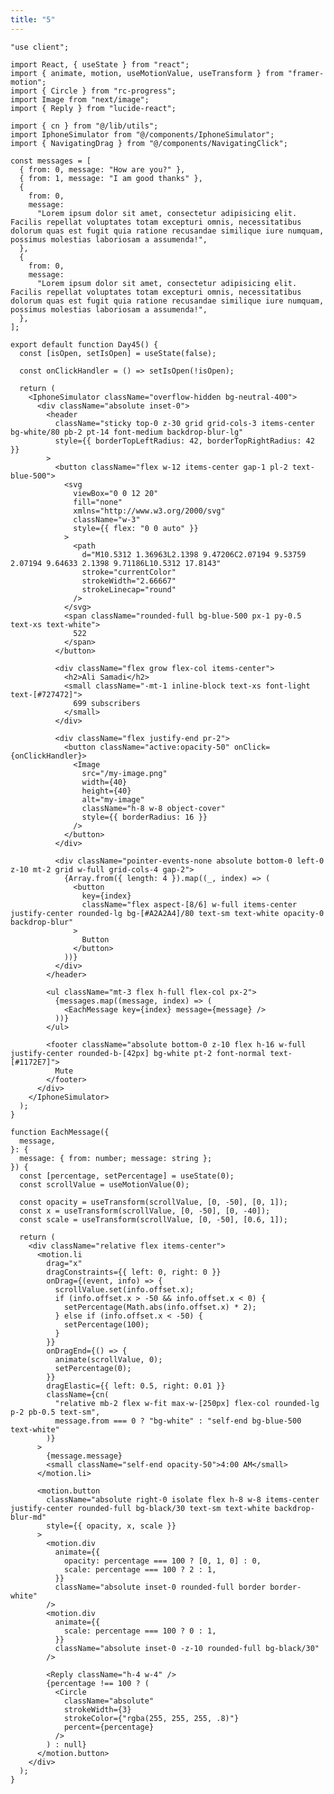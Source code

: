 ```yaml
---
title: "5"
---
```


<ComponentPreview name="5"/>

<CodePreview>

```tsx showLineNumbers
"use client";

import React, { useState } from "react";
import { animate, motion, useMotionValue, useTransform } from "framer-motion";
import { Circle } from "rc-progress";
import Image from "next/image";
import { Reply } from "lucide-react";

import { cn } from "@/lib/utils";
import IphoneSimulator from "@/components/IphoneSimulator";
import { NavigatingDrag } from "@/components/NavigatingClick";

const messages = [
  { from: 0, message: "How are you?" },
  { from: 1, message: "I am good thanks" },
  {
    from: 0,
    message:
      "Lorem ipsum dolor sit amet, consectetur adipisicing elit. Facilis repellat voluptates totam excepturi omnis, necessitatibus dolorum quas est fugit quia ratione recusandae similique iure numquam, possimus molestias laboriosam a assumenda!",
  },
  {
    from: 0,
    message:
      "Lorem ipsum dolor sit amet, consectetur adipisicing elit. Facilis repellat voluptates totam excepturi omnis, necessitatibus dolorum quas est fugit quia ratione recusandae similique iure numquam, possimus molestias laboriosam a assumenda!",
  },
];

export default function Day45() {
  const [isOpen, setIsOpen] = useState(false);

  const onClickHandler = () => setIsOpen(!isOpen);

  return (
    <IphoneSimulator className="overflow-hidden bg-neutral-400">
      <div className="absolute inset-0">
        <header
          className="sticky top-0 z-30 grid grid-cols-3 items-center bg-white/80 pb-2 pt-14 font-medium backdrop-blur-lg"
          style={{ borderTopLeftRadius: 42, borderTopRightRadius: 42 }}
        >
          <button className="flex w-12 items-center gap-1 pl-2 text-blue-500">
            <svg
              viewBox="0 0 12 20"
              fill="none"
              xmlns="http://www.w3.org/2000/svg"
              className="w-3"
              style={{ flex: "0 0 auto" }}
            >
              <path
                d="M10.5312 1.36963L2.1398 9.47206C2.07194 9.53759 2.07194 9.64633 2.1398 9.71186L10.5312 17.8143"
                stroke="currentColor"
                strokeWidth="2.66667"
                strokeLinecap="round"
              />
            </svg>
            <span className="rounded-full bg-blue-500 px-1 py-0.5 text-xs text-white">
              522
            </span>
          </button>

          <div className="flex grow flex-col items-center">
            <h2>Ali Samadi</h2>
            <small className="-mt-1 inline-block text-xs font-light text-[#727472]">
              699 subscribers
            </small>
          </div>

          <div className="flex justify-end pr-2">
            <button className="active:opacity-50" onClick={onClickHandler}>
              <Image
                src="/my-image.png"
                width={40}
                height={40}
                alt="my-image"
                className="h-8 w-8 object-cover"
                style={{ borderRadius: 16 }}
              />
            </button>
          </div>

          <div className="pointer-events-none absolute bottom-0 left-0 z-10 mt-2 grid w-full grid-cols-4 gap-2">
            {Array.from({ length: 4 }).map((_, index) => (
              <button
                key={index}
                className="flex aspect-[8/6] w-full items-center justify-center rounded-lg bg-[#A2A2A4]/80 text-sm text-white opacity-0 backdrop-blur"
              >
                Button
              </button>
            ))}
          </div>
        </header>

        <ul className="mt-3 flex h-full flex-col px-2">
          {messages.map((message, index) => (
            <EachMessage key={index} message={message} />
          ))}
        </ul>

        <footer className="absolute bottom-0 z-10 flex h-16 w-full justify-center rounded-b-[42px] bg-white pt-2 font-normal text-[#1172E7]">
          Mute
        </footer>
      </div>
    </IphoneSimulator>
  );
}

function EachMessage({
  message,
}: {
  message: { from: number; message: string };
}) {
  const [percentage, setPercentage] = useState(0);
  const scrollValue = useMotionValue(0);

  const opacity = useTransform(scrollValue, [0, -50], [0, 1]);
  const x = useTransform(scrollValue, [0, -50], [0, -40]);
  const scale = useTransform(scrollValue, [0, -50], [0.6, 1]);

  return (
    <div className="relative flex items-center">
      <motion.li
        drag="x"
        dragConstraints={{ left: 0, right: 0 }}
        onDrag={(event, info) => {
          scrollValue.set(info.offset.x);
          if (info.offset.x > -50 && info.offset.x < 0) {
            setPercentage(Math.abs(info.offset.x) * 2);
          } else if (info.offset.x < -50) {
            setPercentage(100);
          }
        }}
        onDragEnd={() => {
          animate(scrollValue, 0);
          setPercentage(0);
        }}
        dragElastic={{ left: 0.5, right: 0.01 }}
        className={cn(
          "relative mb-2 flex w-fit max-w-[250px] flex-col rounded-lg p-2 pb-0.5 text-sm",
          message.from === 0 ? "bg-white" : "self-end bg-blue-500 text-white"
        )}
      >
        {message.message}
        <small className="self-end opacity-50">4:00 AM</small>
      </motion.li>

      <motion.button
        className="absolute right-0 isolate flex h-8 w-8 items-center justify-center rounded-full bg-black/30 text-sm text-white backdrop-blur-md"
        style={{ opacity, x, scale }}
      >
        <motion.div
          animate={{
            opacity: percentage === 100 ? [0, 1, 0] : 0,
            scale: percentage === 100 ? 2 : 1,
          }}
          className="absolute inset-0 rounded-full border border-white"
        />
        <motion.div
          animate={{
            scale: percentage === 100 ? 0 : 1,
          }}
          className="absolute inset-0 -z-10 rounded-full bg-black/30"
        />

        <Reply className="h-4 w-4" />
        {percentage !== 100 ? (
          <Circle
            className="absolute"
            strokeWidth={3}
            strokeColor={"rgba(255, 255, 255, .8)"}
            percent={percentage}
          />
        ) : null}
      </motion.button>
    </div>
  );
}
```

</CodePreview>
